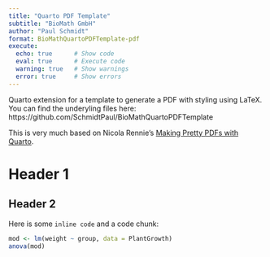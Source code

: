 ```yaml
---
title: "Quarto PDF Template"
subtitle: "BioMath GmbH"
author: "Paul Schmidt"
format: BioMathQuartoPDFTemplate-pdf
execute:
  echo: true      # Show code
  eval: true      # Execute code
  warning: true   # Show warnings
  error: true     # Show errors
---
```


Quarto extension for a template to generate a PDF with styling using LaTeX. 
You can find the underyling files here: https://github.com/SchmidtPaul/BioMathQuartoPDFTemplate

This is very much based on Nicola Rennie's [Making Pretty PDFs with Quarto](https://nrennie.rbind.io/blog/pdf-quarto/making-pretty-pdf-quarto/).

# Header 1

## Header 2

Here is some `inline code` and a code chunk:

```r
mod <- lm(weight ~ group, data = PlantGrowth)
anova(mod)
```

